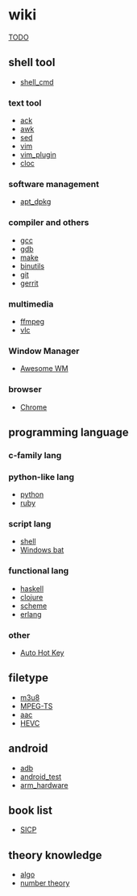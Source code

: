= wiki =
[[TODO]]

== shell tool ==

* [[shell_cmd]]
=== text tool ===
* [[ack]]
* [[awk]]
* [[sed]]
* [[vim]]
* [[vim_plugin]]
* [[cloc_usage|cloc]]

=== software management ===
* [[apt_dpkg]]

=== compiler and others ===
* [[gcc]]
* [[gdb]]
* [[make]]
* [[binutils]]
* [[git]]
* [[gerrit]]

=== multimedia ===
* [[ffmpeg]]
* [[vlc]]

=== Window Manager ===
* [[awesome_linux_WM|Awesome WM]]

=== browser ===
* [[chrome_usage|Chrome]]

== programming language ==

=== c-family lang ===

=== python-like lang ===
* [[python]]
* [[ruby]]
=== script lang ===
* [[shell]]
* [[win_bat|Windows bat]]
=== functional lang ===
* [[haskell]]
* [[clojure]]
* [[scheme]]
* [[erlang]]

=== other ===
* [[ahk_usage|Auto Hot Key]]

== filetype ==
* [[m3u8]]
* [[mpegts_format|MPEG-TS]]
* [[AAC_format|aac]]
* [[HEVC]]

== android ==
* [[adb]]
* [[android_test]]
* [[arm_hardware]]

== book list ==
* [[6001_SICP|SICP]]

== theory knowledge ==
* [[algo]]
* [[number_theory|number theory]]
